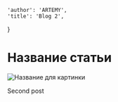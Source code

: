     'author': 'ARTEMY',
    'title': 'Blog 2',
}

# Название статьи

![Название для картинки](/images/test-img1.png)

Second post